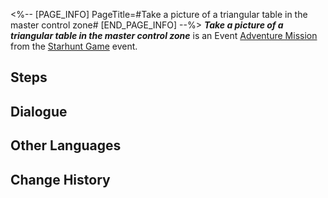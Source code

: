 <%-- [PAGE_INFO]
PageTitle=#Take a picture of a triangular table in the master control zone#
[END_PAGE_INFO] --%>
{{Stub|Dialogue.}}
{{Mission Infobox
|id            = 8000137
|title         = 
|image         = <!--Mission Take a picture of a triangular table in the master control zone.png-->
|type          = Adventure
|event_name    = Starhunt Game
|chapter       = 
|requirements  = [[Companion Mission]] ''[[Punklorde Mentality]]'' completed
|summary       = <!--official mission summary from Fate's Atlas-->
|characters    = Trailblazer
|startLocation = [[Herta Space Station]] - [[Master Control Zone]]
|world         = Herta Space Station
|area          = Master Control Zone
|prev          = 
|next          = 
|rewards       = 
}}
'''''Take a picture of a triangular table in the master control zone''''' is an Event [[Adventure Mission]] from the [[Starhunt Game]] event.

==Steps==


<!--
==Gameplay Notes==

--><!--
==Trial Character==

-->
==Dialogue==
{{Stub Dialogue}}

{{Dialogue End}}

==Other Languages==
{{Other Languages
|en   = Take a picture of a triangular table in the master control zone
|zhs  = 在主控舱段拍摄「三角桌」的照片
|zht  = 在主控艙段拍攝「三角桌」的照片
|ja   = 主制御部分で「三角テーブル」の写真を撮る
|ko   = 메인 컨트롤 캐빈에서 「삼각 탁자」 사진 촬영
|es   = Haz una foto de una mesa triangular en la zona de mando principal
|fr   = Prendre une table triangulaire en photo dans la Zone de contrôle principale
|ru   = Сделайте снимки треугольного стола в Главной контрольной зоне
|th   = ถ่ายภาพ "โต๊ะสามเหลี่ยม" ที่ Master Control Zone
|vi   = Chụp ảnh "bàn tam giác" tại Khoang Điều Khiển Chính
|de   = Nimm in der Hauptkontrollzone ein Bild von einem dreieckigen Tisch auf.
|id   = Ambil foto "meja segitiga" di Master Control Zone
|pt   = Tire uma foto de uma mesa triangular na Zona de Controle Principal
}}

==Change History==
{{Change History|1.1}}
